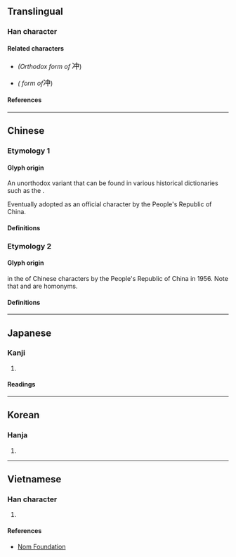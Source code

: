 {{also|沖|衝}}
{{character info}}
==Translingual==

===Han character===
{{Han char|rn=15|rad=冫|as=04|sn=6|four=35106|canj=IML|ids=⿰冫中}}

====Related characters====
* {{l|mul|[[沖]]}} ''(Orthodox form of'' <big>冲</big>)
* {{l|mul|[[衝]]}} ''({{w|Traditional Chinese}} form of ''<big>冲</big>)

====References====
{{Han ref|kx=0131.280|dkj=01616|dj=0294.190|hdz=10295.080|uh=51B2}}

----

==Chinese==

===Etymology 1===

====Glyph origin====
An unorthodox variant {{Han simp|沖|f=氵|t=冫|nocap=y}} that can be found in various historical dictionaries such as the {{w|Kangxi dictionary}}. <!-- See also: http://dict.variants.moe.edu.tw/variants/rbt/word_attribute.rbt?quote_code=QTAyMTUwLTAwMQ#32 -->

Eventually adopted as an official character by the People's Republic of China. <!-- Exact time period is unknown. Not found in https://zh.wikisource.org/wiki/漢字簡化方案 (1956) or https://zh.wikisource.org/wiki/簡化字總表 (1964) -->

====Definitions====
{{zh-see|沖|svt}} <!-- Refer https://www.moedict.tw/冲 -->

===Etymology 2===

====Glyph origin====
{{Han simp|衝}} in the {{w|Chinese Character Simplification Scheme|first round simplification}} of Chinese characters by the People's Republic of China in 1956.<!-- Refer https://zh.wikisource.org/wiki/漢字簡化方案 --> Note that {{zh-l|衝*|[[chōng]]}} and {{zh-l|沖*|[[chōng]]}} are homonyms.

====Definitions====
{{zh-see|衝}}

----

==Japanese==

===Kanji===
{{ja-kanji|grade=|rs=冫04}}

# {{alt form|ja|沖||[[open sea]]; [[offing]]}} <!-- Note: Used as a noun in Japanese. Different usage compared to Chinese where it is used as a verb. -->

====Readings====
{{ja-readings
|on=ちゅう
|kun=おき, わく
|nanori=とおる, のぼる
}}

----

==Korean==

===Hanja===
{{ko-hanja|충}}

# {{rfdef|ko|sort=冫04}}

----

==Vietnamese==

===Han character===
{{vi-readings|rs=冫04|reading=[[trong]], [[xông]], [[xống]], [[xung]]}} <!-- Note: gdhn source in Nom Foundation may include readings of simplified Chinese characters -->

# {{rfdef|vi|sort=冫04}}

====References====
* [http://nomfoundation.org/common/nom_details.php?codepoint=51B2 Nom Foundation]